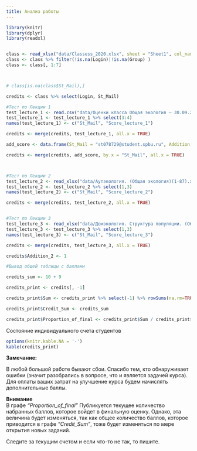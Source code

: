 ```yaml
---
title: Анализ работы
---
```




```r
library(knitr)
library(dplyr)
library(readxl)


class <- read_xlsx("data/Classess_2020.xlsx", sheet = "Sheet1", col_names = T)
class <- class %>% filter(!is.na(Login)|!is.na(Group) )
class <- class[, 1:7]



# class[is.na(class$St_Mail),]

credits <- class %>% select(Login, St_Mail)

#Тест по Лекции 1
test_lecture_1 <- read.csv("data/Оценки класса Общая экология — 30.09.2020, 8-08.csv")
test_lecture_1 <- test_lecture_1 %>% select(3:4)
names(test_lecture_1) <- c("St_Mail", "Score_lecture_1")

credits <- merge(credits, test_lecture_1, all.x = TRUE)

add_score <- data.frame(St_Mail = "st078729@student.spbu.ru", Addition = 1)

credits <- merge(credits, add_score, by.x = "St_Mail", all.x = TRUE)



#Тест по Лекции 2
test_lecture_2 <- read_xlsx("data/Аутэкология. (Общая экология)(1-87).xlsx")
test_lecture_2 <- test_lecture_2 %>% select(1,3)
names(test_lecture_2) <- c("St_Mail", "Score_lecture_2")

credits <- merge(credits, test_lecture_2, all.x = TRUE)


#Тест по Лекции 3
test_lecture_3 <- read_xlsx("data/Демэкология. Структура популяции. (Общая экология)(1-85).xlsx")
test_lecture_3 <- test_lecture_3 %>% select(1,3)
names(test_lecture_3) <- c("St_Mail", "Score_lecture_3")

credits <- merge(credits, test_lecture_3, all.x = TRUE)

credits$Addition_2 <- 1

#Вывод общей таблицы с баллами

credits_sum <- 10 + 9

credits_print <- credits[, -1]

credits_print$Sum <- credits_print %>% select(-1) %>% rowSums(na.rm=TRUE) 

credits_print$Credit_Sum <- credits_sum 

credits_print$Proportion_of_final <- credits_print$Sum / credits_print$Credit_Sum 

```

Состояние индивидуального счета студентов  

```r

options(knitr.kable.NA = '-')
kable(credits_print)

```


**Замечание:**

В любой большой работе бывают сбои. Спасибо тем, кто обнаруживает ошибки (значит разобрались в вопросе, что и является задачей курса).  Для оплаты ваших затрат на улучшение курса будем начислять дополнительные баллы.  

**Внимание**   
В графе *"Proportion_of_final"* Публикуется текущее количество набранных баллов, которое войдет в финальную оценку. Однако, эта величина будет изменяться, так как общее количество баллов, которое приводится в графе *"Credit_Sum"*, тоже будет изменяться по мере открытия новых заданий. 

Следите за текущим счетом и если что-то не так, то пишите.


<!-- # Результаты самостоятельной работы № 1 -->

<!-- ```{r,  echo=FALSE} -->
<!-- hw_res <- merge(class[, c("Name", "Group", "ID")], hw1, by = "ID") -->



<!-- hw_res <- hw_res[ , c(1,2,3, 6:39)] -->

<!-- Max <- length(names(hw_res)[8:ncol(hw_res)]) -->

<!-- hw_res$Score_HW_1 <- apply(hw_res[ , 4:ncol(hw_res)], MARGIN = 1, FUN = sum) -->

<!-- hw_res$Score_HW_1[hw_res$Name == "Леняшина Мария"] <- hw_res$Score_HW_1[hw_res$Name == "Леняшина Мария"] + 1  -->

<!-- hw_res$Score_HW_1[hw_res$Name == "Каськова Ксения"] <- hw_res$Score_HW_1[hw_res$Name == "Каськова Ксения"] + 4  -->

<!-- hw_res$Score_HW_1 <- hw_res$Score_HW_1/Max*3 -->

<!-- hw_res <- hw_res[, c("Name", "Group", "ID", "Score_HW_1")] -->
<!-- hw_res <- hw_res[order(hw_res$ID), ] -->
<!-- # write.table(hw_res, "clipboard", sep = "\t", row.names = F) -->



<!-- library(ggplot2) -->

<!-- ggplot(hw_res, aes(x = Group, y = Score_HW_1)) + geom_boxplot() + ggtitle("Количесвто баллов по каждой группе") + labs(x = "Группа", y = "Итоговые баллы") + geom_hline(yintercept = 3) -->


<!-- ``` -->



<!-- # Контрольная работа № 1 -->

<!-- ## Распределение результатов -->

<!-- Вот такие предварительные результаты по контрольной. -->


<!-- ```{r, echo=FALSE} -->
<!-- class <- read.csv("data/class.csv") -->

<!-- class <- class[, c("Name", "ID", "Group")] -->
<!-- reasult <- read.csv("data/controlwork_1.csv", encoding = "Utf-8") -->
<!-- res <- merge(class, reasult, by = "ID") -->

<!-- res$sum <- apply(res[,-c(1:5)], MARGIN = 1, FUN = sum) -->

<!-- Max <- ncol(res[,-c(1:5, ncol(res))]) -->

<!-- res$Prop <- res$sum / Max  * 10 -->

<!-- # write.table(res, "clipboard", sep = "\t", row.names = F) -->

<!-- library(ggplot2) -->

<!-- # library(doBy) -->
<!-- # -->
<!-- # res_out <- summaryBy(sum ~ Group, data = res) -->

<!-- ggplot(res, aes(x = Group, y =  Prop)) + geom_boxplot() + ggtitle("Количесвто баллов по каждой группе") + labs(x = "Группа", y = "Итоговые баллы") + geom_hline(yintercept = 3) -->


<!-- ``` -->




<!-- ## Время выполнения работы -->

<!-- А вот так выглядит степень скоординированности работы студентов. -->

<!-- ```{r, echo=FALSE, message=FALSE, warning=F} -->
<!-- contr_trial <- read.csv("data/Control1_attempts.csv", header = T) -->

<!-- contr_trial$submission_date_time <- as.POSIXct(contr_trial$submission,format = "%d-%m %H:%M") -->


<!-- ggplot(contr_trial, aes(x = Group, y = submission_date_time)) + geom_boxplot() + labs(x = "Группа", y = "Час, когда начали работу") -->



<!-- ``` -->





<!-- # Результаты самостоятельной работы № 2 -->

<!-- ```{r,  echo=FALSE} -->


<!-- class <- read.csv("data/class.csv") -->

<!-- hw2 <- read.csv("data/homework_2.csv") -->

<!-- class$Name <- as.character(class$Name) -->



<!-- hw_res <- merge(class[, c("Name", "Group", "ID")], hw2, by = "ID") -->



<!-- hw_res <- hw_res[ , c(1,2,3, 6:ncol(hw_res))] -->

<!-- Max <- length(names(hw_res)[4:ncol(hw_res)]) -->

<!-- hw_res$Score_HW_2 <- apply(hw_res[ , 4:ncol(hw_res)], MARGIN = 1, FUN = sum) -->
<!-- #  -->
<!-- # hw_res$Score_HW_1[hw_res$Name == "Леняшина Мария"] <- hw_res$Score_HW_1[hw_res$Name == "Леняшина Мария"] + 1  -->
<!-- #  -->
<!-- hw_res$Score_HW_2[hw_res$Name == "Каськова Ксения"] <- hw_res$Score_HW_2[hw_res$Name == "Каськова Ксения"] + 5 -->

<!-- hw_res$Score_HW_2 <- hw_res$Score_HW_2/(Max-1)*3 -->

<!-- hw_res <- hw_res[, c("Name", "Group", "ID", "Score_HW_2")] -->
<!-- hw_res <- hw_res[order(hw_res$ID), ] -->
<!-- # write.table(hw_res, "clipboard", sep = "\t", row.names = F) -->



<!-- library(ggplot2) -->

<!-- ggplot(hw_res, aes(x = Group, y = Score_HW_2)) + geom_boxplot() + ggtitle("Количесвто баллов по каждой группе") + labs(x = "Группа", y = "Итоговые баллы") + geom_hline(yintercept = 3) -->



<!-- ``` -->






<!-- # Результаты самостоятельной работы № 3 -->

<!-- ```{r,  echo=FALSE} -->


<!-- class <- read.csv("data/class.csv") -->

<!-- hw3 <- read.csv("data/homework_3.csv") -->

<!-- class$Name <- as.character(class$Name) -->



<!-- hw_res <- merge(class[, c("Name", "Group", "ID")], hw3, by = "ID") -->



<!-- hw_res <- hw_res[ , c(1,2,3, 6:ncol(hw_res))] -->

<!-- Max <- 27 -->

<!-- hw_res$Score_HW_3 <- apply(hw_res[ , 4:ncol(hw_res)], MARGIN = 1, FUN = sum) -->
<!-- #  -->
<!-- # hw_res$Score_HW_1[hw_res$Name == "Леняшина Мария"] <- hw_res$Score_HW_1[hw_res$Name == "Леняшина Мария"] + 1  -->
<!-- #  -->
<!-- hw_res$Score_HW_3[hw_res$Name == "Каськова Ксения"] <- hw_res$Score_HW_3[hw_res$Name == "Каськова Ксения"] + 5 + 1 -->

<!-- hw_res$Score_HW_3 <- hw_res$Score_HW_3/Max*3 -->

<!-- hw_res <- hw_res[, c("Name", "Group", "ID", "Score_HW_3")] -->
<!-- hw_res <- hw_res[order(hw_res$ID), ] -->
<!-- # write.table(hw_res, "clipboard", sep = "\t", row.names = F) -->



<!-- library(ggplot2) -->

<!-- ggplot(hw_res, aes(x = Group, y = Score_HW_3)) + geom_boxplot() + ggtitle("Количесвто баллов по каждой группе") + labs(x = "Группа", y = "Итоговые баллы") + geom_hline(yintercept = 3) -->



<!-- ``` -->




<!-- # Контрольная работа № 2 -->

<!-- ## Распределение результатов -->

<!-- Вот такие предварительные результаты по второй контрольной. -->


<!-- ```{r, echo=FALSE} -->
<!-- class <- read.csv("data/class.csv") -->

<!-- class <- class[, c("Name", "ID", "Group")] -->
<!-- reasult <- read.csv("data/controlwork_2.csv", encoding = "Utf-8") -->
<!-- res <- merge(class, reasult, by = "ID") -->

<!-- res$sum <- apply(res[,-c(1:5)], MARGIN = 1, FUN = sum) -->

<!-- Max <- ncol(res[,-c(1:5, ncol(res))]) -->

<!-- res$Prop <- res$sum / Max  * 10 -->

<!-- # write.table(res, "clipboard", sep = "\t", row.names = F) -->

<!-- library(ggplot2) -->

<!-- # library(doBy) -->
<!-- # -->
<!-- # res_out <- summaryBy(sum ~ Group, data = res) -->

<!-- ggplot(res, aes(x = Group, y =  Prop)) + geom_boxplot() + ggtitle("Количесвто баллов по каждой группе") + labs(x = "Группа", y = "Итоговые баллы") + geom_hline(yintercept = 10) -->


<!-- ``` -->



<!-- # Текущие оценки  -->
<!-- Коллеги, для сохранения персональных данных в тайне, вывешиваются только номера ID. Поэтому для поиска информации о себе выясните на Степике свой ID. -->

<!-- ```{r, echo=FALSE, message=FALSE, warning=F} -->
<!-- class <- read.csv("data/class.csv") -->

<!-- results_print <- class[, c("ID", "Seminar_1",	"Seminar_2",	"Seminar_3",	"Seminar_4",	"Seminar_5",	"Seminar_6", 	"Seminar_7", 	"HW_1",	"HW_2",	"HW_3",	"Control_1",	"Control_2")] -->

<!-- results_print <- results_print[!is.na(results_print$ID), ] -->

<!-- results_print[is.na(results_print)] <- 0 -->
<!-- options(knitr.kable.NA = '') -->

<!-- results_print[,2:8] <- results_print[,2:8]/1*3 -->

<!-- results_print$Sum <- apply(results_print[,2:13], MARGIN = 1, FUN = sum) -->


<!-- # Надбавка за помощь Мешковский Сергей, Такки Ольга -->

<!-- results_print$Sum[results_print$ID %in% c(19491533, 96556392)] <- results_print$Sum[results_print$ID %in% c(19491533, 96556392)] + 5 -->

<!-- # write.table(merge(class[,c("ID", "Name"), ], results_print), "clipboard", sep = "\t", row.names = F, fileEncoding = "utf8") -->



<!-- kable(results_print, col.names = c("ID", "Сем.1", "Сем.2", "Сем.3",  "Сем.4", "Сем.5", "Сем.6", "Сем.7",  "СР1", "СР2", "СР3", "КР1", "КР2", "Сумма"), digits = 1) -->

<!-- ``` -->

